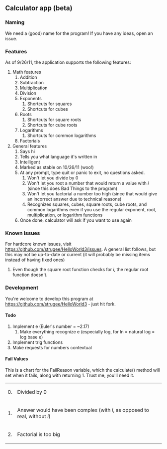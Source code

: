 == Calculator app (beta) ==

=== Naming ===
We need a (good) name for the program! If you have any ideas, open an issue.

=== Features ===
As of 9/26/11, the application supports the following features:
# Math features
## Addition
## Subtraction
## Multiplication
## Division
## Exponents
### Shortcuts for squares
### Shortcuts for cubes
## Roots
### Shortcuts for square roots
### Shortcuts for cube roots
## Logarithms
### Shortcuts for common logarithms
## Factorials
# General features
## Says hi
## Tells you what language it's written in
## Intelligent
## Marked as stable on 10/26/11 (woo!)
## At any prompt, type quit or panic to exit, no questions asked.
### Won't let you divide by 0
### Won't let you root a number that would return a value with ''i'' (since this does Bad Things to the program)
### Won't let you factorial a number too high (since that would give an incorrect answer due to technical reasons)
### Recognizes squares, cubes, square roots, cube roots, and common logarithms even if you use the regular exponent, root, multiplication, or logarithm functions
## Once done, calculator will ask if you want to use again

=== Known Issues ===
For hardcore known issues, visit https://github.com/strugee/HelloWorld3/issues.
A general list follows, but this may not be up-to-date or current (it will probably be missing items instead of having fixed ones)
# Even though the square root function checks for ''i'', the regular root function doesn't.

=== Development ===
You're welcome to develop this program at https://github.com/strugee/HelloWorld3 - just hit fork.

==== Todo ====
# Implement e (Euler's number = ~2.17)
## Make everything recognize e (especially log, for ln = natural log = log base e)
# Implement trig functions
# Make requests for numbers contextual

==== Fail Values ====
This is a chart for the FailReason variable, which the calculate() method will set when it fails, along with returning 1. Trust me, you'll need it.
{| border="1"
|0.||Divided by 0
|-
|1.||Answer would have been complex (with ''i'', as opposed to real, without ''i'')
|-
|2.||Factorial is too big
|}